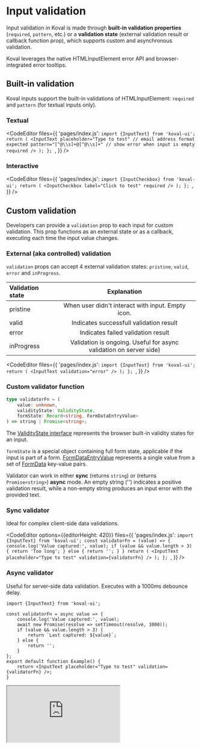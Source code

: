 
# Input validation

Input validation in Koval is made through **built-in validation properties** (`required`, `pattern`, etc.) or a **validation state** (external validation result or callback function prop), which supports custom and asynchronous validation.

Koval leverages the native HTMLInputElement error API and browser-integrated error tooltips.

## Built-in validation

Koval inputs support the built-in validations of HTMLInputElement: `required` and `pattern` (for textual inputs only).

### Textual

<CodeEditor
    files={{
        'pages/index.js': `import {InputText} from 'koval-ui';
  return (
    <InputText
      placeholder="Type to test"
      // email address format expected
      pattern="[^@\\s]+@[^@\\s]+"
      // show error when input is empty
      required />
  );
};
`,
    }}
/>

### Interactive

<CodeEditor
    files={{
        'pages/index.js': `import {InputCheckbox} from 'koval-ui';
  return (
    <InputCheckbox
      label="Click to test"
      required />
  );
};
`,
    }}
/>

## Custom validation

Developers can provide a `validation` prop to each input for custom validation. This prop functions as an external state or as a callback, executing each time the input value changes.

### External (aka controlled) validation

`validation` props can accept 4 external validation states: `pristine`, `valid`, `error` and `inProgress`.

| Validation state |                            Explanation                             |
| :--------------- | :----------------------------------------------------------------: |
| pristine         |         When user didn't interact with input. Empty icon.          |
| valid            |              Indicates successfull validation result               |
| error            |                 Indicates failed validation result                 |
| inProgress       | Validation is ongoing. Useful for async validation on server side) |

<CodeEditor
    files={{
        'pages/index.js': `import {InputText} from 'koval-ui';
  return (
    <InputText validation="error" />
  );
};
`,
    }}
/>

### Custom validator function

```ts
type validatorFn = (
    value: unknown,
    validityState: ValidityState,
    formState: Record<string, FormDataEntryValue>
) => string | Promise<string>;
```

The [ValidityState interface](https://developer.mozilla.org/en-US/docs/Web/API/ValidityState) represents the browser built-in validity states for an input.

`formState` is a special object containing full form state, applicable if the input is part of a form. [FormDataEntryValue](https://udn.realityripple.com/docs/Web/API/FormDataEntryValue) represents a single value from a set of [FormData](https://developer.mozilla.org/en-US/docs/Web/API/FormData) key-value pairs.

Validator can work in either **sync** (returns `string`) or (returns `Promise<string>`) **async** mode. An empty string ('') indicates a positive validation result, while a non-empty string produces an input error with the provided text.

### Sync validator

Ideal for complex client-side data validations.

<CodeEditor
    options={{editorHeight: 420}}
    files={{
        'pages/index.js': `import {InputText} from 'koval-ui';
const validatorFn = (value) => {
    console.log('Value captured:', value);
    if (value && value.length > 3) {
        return 'Too long';
    } else {
        return '';
    }
}
  return (
    <InputText
      placeholder="Type to test"
      validation={validatorFn} />
  );
};
`,
    }}
/>

### Async validator

Useful for server-side data validation. Executes with a 1000ms debounce delay.

```tsx
import {InputText} from 'koval-ui';

const validatorFn = async value => {
    console.log('Value captured:', value);
    await new Promise(resolve => setTimeout(resolve, 1000));
    if (value && value.length > 3) {
        return `Last captured: ${value}`;
    } else {
        return '';
    }
};
export default function Example() {
    return <InputText placeholder="Type to test" validation={validatorFn} />;
}
```

<Iframe
    src="https://morewings.github.io/koval-ui/iframe.html?args=placeholder:Type%20to%20test;validatorFn:asyncValidator&id=inputs-text--primary&viewMode=story"
    width={777}
    height={100}
    caption="Async validation demo"
/>

## Override built-in error messages

Custom error messages can be displayed for built-in validations.

```tsx
const validatorFn = (value: unknown, validityState: ValidityState) => {
    if (validityState.valueMissing) {
        return 'Please provide value for the input';
    } else if (validityState.patternMismatch) {
        return 'Please provide valid email';
    }
    return '';
};
```

## Use complex validation

It's possible to make input validation result to be dependent on other field value(s) belonging to the same form. Enable `revalidateOnFormChange` prop and use `formState` parameter inside `validatorFn`.

<CodeEditorBig
    files={{
        'pages/index.js': `import {
    InputText,
    InputGroup,
    InputRadio,
    Button
} from 'koval-ui';
const validatorFn = (value, validityState, formState) => {
    switch (formState['case-selector']) {
      case 'lowercase': {
        const isLowerCase = value.toLowerCase() === value;
        return isLowerCase ? '' : 'Only lower case allowed.'
      }
      case 'uppercase': {
        const isUpperCase = value.toUpperCase() === value;
        return isUpperCase ? '' : 'Only upper case allowed.'
      }
      default:
          return '';
    }
};
  return (
      <form action="" style={{
          display: 'flex',
          gap: '12px',
          flexDirection: 'column'
      }}>
          <InputGroup name="case-selector">
              <InputRadio
                defaultChecked={true}
                label="Allow uppercase"
                value="uppercase"
              />
              <InputRadio
                label="Allow lowercase"
                value="lowercase"
              />
          </InputGroup>
          <InputText
            revalidateOnFormChange
            validation={validatorFn}
            name="text"
            placeholder="Validated dynamically" />
        <Button type="submit">Submit</Button>
      </form>
  );
};
`,
    }}
/>
